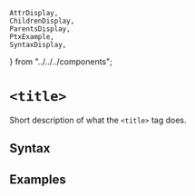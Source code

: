     AttrDisplay,
    ChildrenDisplay,
    ParentsDisplay,
    PtxExample,
    SyntaxDisplay,
} from "../../../components";

# `<title>`

Short description of what the `<title>` tag does.

## Syntax

<SyntaxDisplay name="title" />

## Examples

    